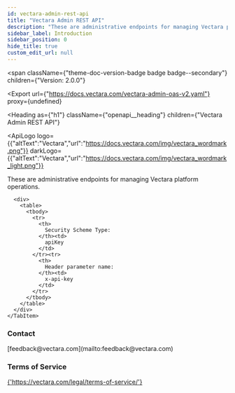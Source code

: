 ```yaml
---
id: vectara-admin-rest-api
title: "Vectara Admin REST API"
description: "These are administrative endpoints for managing Vectara platform operations."
sidebar_label: Introduction
sidebar_position: 0
hide_title: true
custom_edit_url: null
---
```



<span
  className={"theme-doc-version-badge badge badge--secondary"}
  children={"Version: 2.0.0"}
>
</span>

<Export
  url={"https://docs.vectara.com/vectara-admin-oas-v2.yaml"}
  proxy={undefined}
>
  
</Export>

<Heading
  as={"h1"}
  className={"openapi__heading"}
  children={"Vectara Admin REST API"}
>
</Heading>

<ApiLogo
  logo={{"altText":"Vectara","url":"https://docs.vectara.com/img/vectara_wordmark.png"}}
  darkLogo={{"altText":"Vectara","url":"https://docs.vectara.com/img/vectara_wordmark_light.png"}}
>
  
</ApiLogo>

These are administrative endpoints for managing Vectara platform operations.

<div
  style={{"marginBottom":"2rem"}}
>
  <Heading
    id={"authentication"}
    as={"h2"}
    className={"openapi-tabs__heading"}
    children={"Authentication"}
  >
  </Heading><SchemaTabs
    className={"openapi-tabs__security-schemes"}
  >
    <TabItem
      label={"API Key: ApiKeyAuth"}
      value={"ApiKeyAuth"}
    >
      
      
      
      
      <div>
        <table>
          <tbody>
            <tr>
              <th>
                Security Scheme Type:
              </th><td>
                apiKey
              </td>
            </tr><tr>
              <th>
                Header parameter name:
              </th><td>
                x-api-key
              </td>
            </tr>
          </tbody>
        </table>
      </div>
    </TabItem>
  </SchemaTabs>
</div><div
  style={{"display":"flex","flexDirection":"column","marginBottom":"var(--ifm-paragraph-margin-bottom)"}}
>
  <h3
    style={{"marginBottom":"0.25rem"}}
  >
    Contact
  </h3><span>
    [feedback@vectara.com](mailto:feedback@vectara.com)
  </span>
</div><div
  style={{"marginBottom":"var(--ifm-paragraph-margin-bottom)"}}
>
  <h3
    style={{"marginBottom":"0.25rem"}}
  >
    Terms of Service
  </h3><a
    href={"https://vectara.com/legal/terms-of-service/"}
  >
    {'https://vectara.com/legal/terms-of-service/'}
  </a>
</div>
      